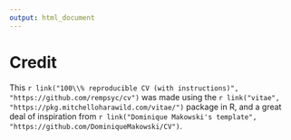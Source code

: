 ```yaml
---
output: html_document
---
```


\setlength{\parindent}{0in}
\setlength{\leftskip}{0in}
\normalsize

# Credit

\scriptsize

This `r link("100\\% reproducible CV (with instructions)", "https://github.com/rempsyc/cv")` was made using the `r link("vitae", "https://pkg.mitchelloharawild.com/vitae/")` package in R, and a great deal of inspiration from `r link("Dominique Makowski's template", "https://github.com/DominiqueMakowski/CV")`.